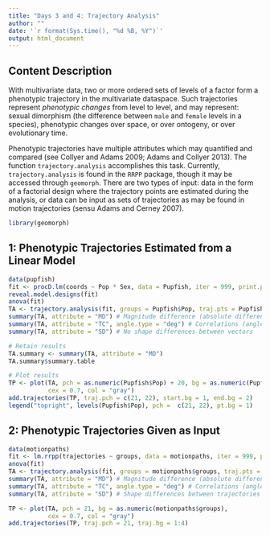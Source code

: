 ```yaml
---
title: "Days 3 and 4: Trajectory Analysis"
author: ""
date: '`r format(Sys.time(), "%d %B, %Y")`'
output: html_document
---
```


## **Content Description**

With multivariate data, two or more ordered sets of levels of a factor form a phenotypic trajectory in the multivariate dataspace. Such trajectories represent *phenotypic changes* from level to level, and may represent: sexual dimorphism (the difference between `male` and `female` levels in a species), phenotypic changes over space, or over ontogeny, or over evolutionary time.

Phenotypic trajectories have multiple attributes which may quantified and compared (see Collyer and Adams 2009; Adams and Collyer 2013). The function `trajectory.analysis` accomplishes this task. Currently, `trajectory.analysis` is found in the `RRPP` package, though it may be accessed through `geomorph`. There are two types of input: data in the form of a factorial design where the trajectory points are estimated during the analysis, or data can be input as sets of trajectories as may be found in motion trajectories (sensu Adams and Cerney 2007).

```r
library(geomorph)
```

## **1: Phenotypic Trajectories Estimated from a Linear Model**

```r
data(pupfish)
fit <- procD.lm(coords ~ Pop * Sex, data = Pupfish, iter = 999, print.progress = FALSE)
reveal.model.designs(fit)
anova(fit)
TA <- trajectory.analysis(fit, groups = Pupfish$Pop, traj.pts = Pupfish$Sex)
summary(TA, attribute = "MD") # Magnitude difference (absolute difference between path distances)
summary(TA, attribute = "TC", angle.type = "deg") # Correlations (angles) between trajectories
summary(TA, attribute = "SD") # No shape differences between vectors

# Retain results
TA.summary <- summary(TA, attribute = "MD")
TA.summary$summary.table

# Plot results
TP <- plot(TA, pch = as.numeric(Pupfish$Pop) + 20, bg = as.numeric(Pupfish$Sex),
           cex = 0.7, col = "gray")
add.trajectories(TP, traj.pch = c(21, 22), start.bg = 1, end.bg = 2)
legend("topright", levels(Pupfish$Pop), pch =  c(21, 22), pt.bg = 1)

```

## **2: Phenotypic Trajectories Given as Input**
```r
data(motionpaths)
fit <- lm.rrpp(trajectories ~ groups, data = motionpaths, iter = 999, print.progress = FALSE)
anova(fit)
TA <- trajectory.analysis(fit, groups = motionpaths$groups, traj.pts = 5)
summary(TA, attribute = "MD") # Magnitude difference (absolute difference between path distances)
summary(TA, attribute = "TC", angle.type = "deg") # Correlations (angles) between trajectories
summary(TA, attribute = "SD") # Shape differences between trajectories 

TP <- plot(TA, pch = 21, bg = as.numeric(motionpaths$groups),
           cex = 0.7, col = "gray")
add.trajectories(TP, traj.pch = 21, traj.bg = 1:4)
```
